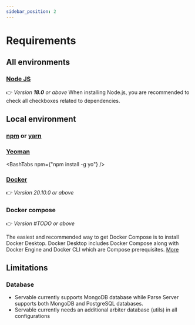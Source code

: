 ```yaml
---
sidebar_position: 2
---
```



# Requirements

## All environments
### [Node JS](https://nodejs.org/en/download/)
👉 *Version **18.0** or above*
When installing Node.js, you are recommended to check all checkboxes related to dependencies.


## Local environment

### [npm](https://docs.npmjs.com/downloading-and-installing-node-js-and-npm) or [yarn](https://classic.yarnpkg.com/lang/en/docs/install/#mac-stable)

### [Yeoman](https://yeoman.io)
<BashTabs npm={"npm install -g yo"} />

### [Docker](https://docs.docker.com/get-docker)
👉 *Version 20.10.0 or above*

### Docker compose
👉 *Version #TODO or above*

The easiest and recommended way to get Docker Compose is to install Docker Desktop. Docker Desktop includes Docker Compose along with Docker Engine and Docker CLI which are Compose prerequisites.
[More](https://docs.docker.com/compose/install/)

## Limitations

### Database
- Servable currently supports MongoDB database while Parse Server supports both MongoDB and PostgreSQL databases.
- Servable currently needs an additional arbiter database (utils) in all configurations
